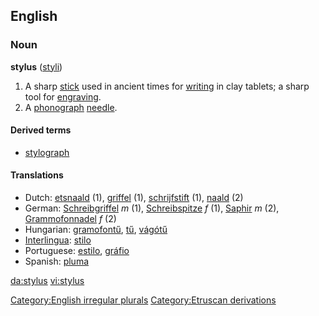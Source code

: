 ==English==
===Noun===
'''stylus''' ([[styli]])

#A sharp [[stick]] used in ancient times for [[writing]] in clay tablets; a sharp tool for [[engraving]].
#A [[phonograph]] [[needle]].

====Derived terms====
*[[stylograph]]

====Translations====
*Dutch: [[etsnaald]] (1), [[griffel]] (1), [[schrijfstift]] (1), [[naald]] (2)
*German: [[Schreibgriffel]] ''m'' (1), [[Schreibspitze]] ''f'' (1), [[Saphir]] ''m'' (2), [[Grammofonnadel]] ''f'' (2)
*Hungarian: [[gramofontű]], [[tű]], [[vágótű]]
*[[Interlingua]]: [[stilo]]
*Portuguese: [[estilo]], [[gráfio]]
*Spanish: [[pluma]]

[[Category:English irregular plurals]]
[[Category:Etruscan derivations]]

[[da:stylus]]
[[vi:stylus]]